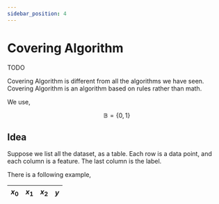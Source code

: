 ```yaml
---
sidebar_position: 4
---
```


# Covering Algorithm

TODO

Covering Algorithm is different from all the algorithms we have seen. Covering Algorithm is an algorithm based on rules rather than math.

We use,

$$
\mathbb{B} = \{0,1\}
$$

## Idea

Suppose we list all the dataset, as a table. Each row is a data point, and each column is a feature. The last column is the label.

There is a following example,

| $x_0$ | $x_1$ | $x_2$ | $y$ |
|-------|-------|-------|-----|
